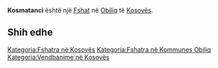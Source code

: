 {{Fshat në Kosovës
 | Emri                = Kosmatanci
| srp_N_name = Kosmatanci
| srp_N_FULL_NAME_RO = Kosmatanci
| srp_N_FULL_NAME_ND_RO = Kosmatanci
| srp_N_SORT_NAME_RG = KOSMATANCI
| srp_N_FULL_NAME_RG = Kosmatanci
| srp_N_FULL_NAME_ND_RG = Kosmatanci

 | Emri (Rasa dhanore) = 
 | Figura              = 
 | Shteti              = Kosovo
 | Komuna              = Obiliq
 | Kodi postar         = 
 | Sipërfaqja          = 

 | Popullsia           = 

 | Regj. i popullsisë  = 
 | Dend. e popullsisë  = 
 | Faqja zyrtare       = 
 <!--- Koordinatat ----> 
 | Gjerësia            = 42.590556
 | Gjatësia            = 21.4925
 | Lartësia            = 
}}
'''Kosmatanci''' është një [[Fshat]] në [[Obiliq]] të [[Kosovës]].

<!-- == Gjeografia == -->
<!-- == Historia == -->
<!-- == Demografia == -->
== Shih edhe ==
{{Komuna Obiliq}}
{{Kosovo-Administrata-Cung}}

[[Kategoria:Fshatra në Kosovës]]
[[Kategoria:Fshatra në Kommunes Obiliq]]
[[Kategoria:Vendbanime në Kosovës]]